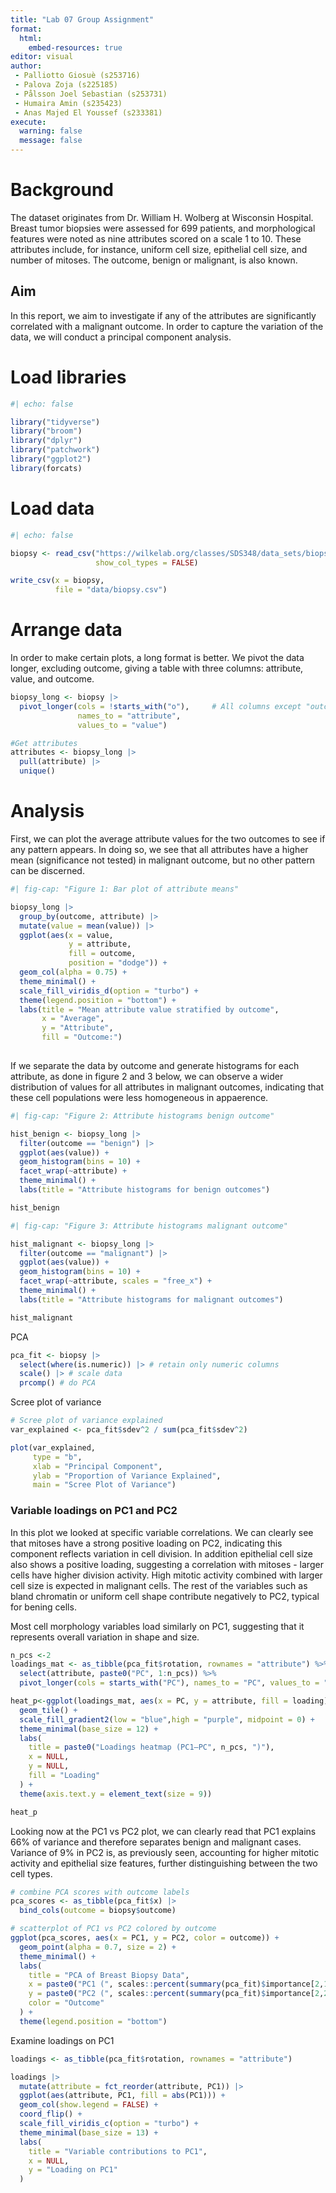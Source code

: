 ```yaml
---
title: "Lab 07 Group Assignment"
format:
  html:
    embed-resources: true
editor: visual
author: 
 - Palliotto Giosuè (s253716)
 - Palova Zoja (s225185)
 - Pålsson Joel Sebastian (s253731)
 - Humaira Amin (s235423)
 - Anas Majed El Youssef (s233381)
execute:
  warning: false
  message: false
---
```


# Background

The dataset originates from Dr. William H. Wolberg at Wisconsin Hospital. Breast tumor biopsies were assessed for 699 patients, and morphological features were noted as nine attributes scored on a scale 1 to 10. These attributes include, for instance, uniform cell size, epithelial cell size, and number of mitoses. The outcome, benign or malignant, is also known.

## Aim

In this report, we aim to investigate if any of the attributes are significantly correlated with a malignant outcome. In order to capture the variation of the data, we will conduct a principal component analysis.

# Load libraries

```r
#| echo: false

library("tidyverse")
library("broom")
library("dplyr")
library("patchwork")
library("ggplot2")
library(forcats)
```

# Load data

```r
#| echo: false

biopsy <- read_csv("https://wilkelab.org/classes/SDS348/data_sets/biopsy.csv",
                   show_col_types = FALSE)

write_csv(x = biopsy,
          file = "data/biopsy.csv")
```

# Arrange data

In order to make certain plots, a long format is better. We pivot the data longer, excluding outcome, giving a table with three columns: attribute, value, and outcome.

```r
biopsy_long <- biopsy |> 
  pivot_longer(cols = !starts_with("o"),     # All columns except "outcome"
               names_to = "attribute",
               values_to = "value")

#Get attributes
attributes <- biopsy_long |> 
  pull(attribute) |>  
  unique()
```

# Analysis

First, we can plot the average attribute values for the two outcomes to see if any pattern appears. In doing so, we see that all attributes have a higher mean (significance not tested) in malignant outcome, but no other pattern can be discerned.

```r
#| fig-cap: "Figure 1: Bar plot of attribute means"

biopsy_long |>
  group_by(outcome, attribute) |> 
  mutate(value = mean(value)) |> 
  ggplot(aes(x = value,
             y = attribute,
             fill = outcome,
             position = "dodge")) +
  geom_col(alpha = 0.75) +
  theme_minimal() +
  scale_fill_viridis_d(option = "turbo") + 
  theme(legend.position = "bottom") +
  labs(title = "Mean attribute value stratified by outcome",
       x = "Average",
       y = "Attribute",
       fill = "Outcome:")
  
```

If we separate the data by outcome and generate histograms for each attribute, as done in figure 2 and 3 below, we can observe a wider distribution of values for all attributes in malignant outcomes, indicating that these cell populations were less homogeneous in appaerence.

```r
#| fig-cap: "Figure 2: Attribute histograms benign outcome"

hist_benign <- biopsy_long |> 
  filter(outcome == "benign") |> 
  ggplot(aes(value)) +
  geom_histogram(bins = 10) +
  facet_wrap(~attribute) +
  theme_minimal() +
  labs(title = "Attribute histograms for benign outcomes")

hist_benign

```

```r
#| fig-cap: "Figure 3: Attribute histograms malignant outcome"

hist_malignant <- biopsy_long |> 
  filter(outcome == "malignant") |> 
  ggplot(aes(value)) +
  geom_histogram(bins = 10) +
  facet_wrap(~attribute, scales = "free_x") +
  theme_minimal() + 
  labs(title = "Attribute histograms for malignant outcomes")

hist_malignant
```

PCA

```r

pca_fit <- biopsy |> 
  select(where(is.numeric)) |> # retain only numeric columns
  scale() |> # scale data
  prcomp() # do PCA

```

Scree plot of variance

```r
# Scree plot of variance explained
var_explained <- pca_fit$sdev^2 / sum(pca_fit$sdev^2)

plot(var_explained,
     type = "b",
     xlab = "Principal Component",
     ylab = "Proportion of Variance Explained",
     main = "Scree Plot of Variance")

```

### Variable loadings on PC1 and PC2

In this plot we looked at specific variable correlations. We can clearly see that mitoses have a strong positive loading on PC2, indicating this component reflects variation in cell division. In addition epithelial cell size also shows a positive loading, suggesting a correlation with mitoses - larger cells have higher division activity. High mitotic activity combined with larger cell size is expected in malignant cells. The rest of the variables such as bland chromatin or uniform cell shape contribute negatively to PC2, typical for bening cells.

Most cell morphology variables load similarly on PC1, suggesting that it represents overall variation in shape and size.

```r
n_pcs <-2
loadings_mat <- as_tibble(pca_fit$rotation, rownames = "attribute") %>%
  select(attribute, paste0("PC", 1:n_pcs)) %>%
  pivot_longer(cols = starts_with("PC"), names_to = "PC", values_to = "loading")

heat_p<-ggplot(loadings_mat, aes(x = PC, y = attribute, fill = loading)) +
  geom_tile() +
  scale_fill_gradient2(low = "blue",high = "purple", midpoint = 0) +
  theme_minimal(base_size = 12) +
  labs(
    title = paste0("Loadings heatmap (PC1–PC", n_pcs, ")"),
    x = NULL,
    y = NULL,
    fill = "Loading"
  ) +
  theme(axis.text.y = element_text(size = 9))

heat_p


```

Looking now at the PC1 vs PC2 plot, we can clearly read that PC1 explains 66% of variance and therefore separates benign and malignant cases. Variance of 9% in PC2 is, as previously seen, accounting for higher mitotic activity and epithelial size features, further distinguishing between the two cell types.

```r

# combine PCA scores with outcome labels
pca_scores <- as_tibble(pca_fit$x) |>
  bind_cols(outcome = biopsy$outcome)

# scatterplot of PC1 vs PC2 colored by outcome
ggplot(pca_scores, aes(x = PC1, y = PC2, color = outcome)) +
  geom_point(alpha = 0.7, size = 2) +
  theme_minimal() +
  labs(
    title = "PCA of Breast Biopsy Data",
    x = paste0("PC1 (", scales::percent(summary(pca_fit)$importance[2,1], accuracy = 1), " variance)"),
    y = paste0("PC2 (", scales::percent(summary(pca_fit)$importance[2,2], accuracy = 1), " variance)"),
    color = "Outcome"
  ) +
  theme(legend.position = "bottom")


```

Examine loadings on PC1

```r
loadings <- as_tibble(pca_fit$rotation, rownames = "attribute")

loadings |>
  mutate(attribute = fct_reorder(attribute, PC1)) |>
  ggplot(aes(attribute, PC1, fill = abs(PC1))) +
  geom_col(show.legend = FALSE) +
  coord_flip() +
  scale_fill_viridis_c(option = "turbo") +
  theme_minimal(base_size = 13) +
  labs(
    title = "Variable contributions to PC1",
    x = NULL,
    y = "Loading on PC1"
  )

```
